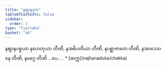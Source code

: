 ```yaml
---
title: "နဈာနဒုက"
tableOfContents: false
sidebar:
  order: 3
type: "tipitaka"
basket: "ab"
---
```



<DynamicBreadcrumb />

<Division number="22">

<Paragraph number="1846">
နဈာနပစ္စယာ နဟေတုယာ တီဏိ, နအဓိပတိယာ တီဏိ, နပစ္ဆာဇာတေ တီဏိ, နအာသေဝနေ တီဏိ, နမဂ္ဂေ တီဏိ …ပေ… .

</Paragraph>
</Division>

<TableOfContents>
* [ဆက္က](najhanaduka/chakka)
</TableOfContents>